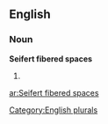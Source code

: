 
==English==

===Noun===
'''Seifert fibered spaces'''

# {{plural of|[[Seifert fibered space]]}}

[[Category:English plurals]]

[[ar:Seifert fibered spaces]]